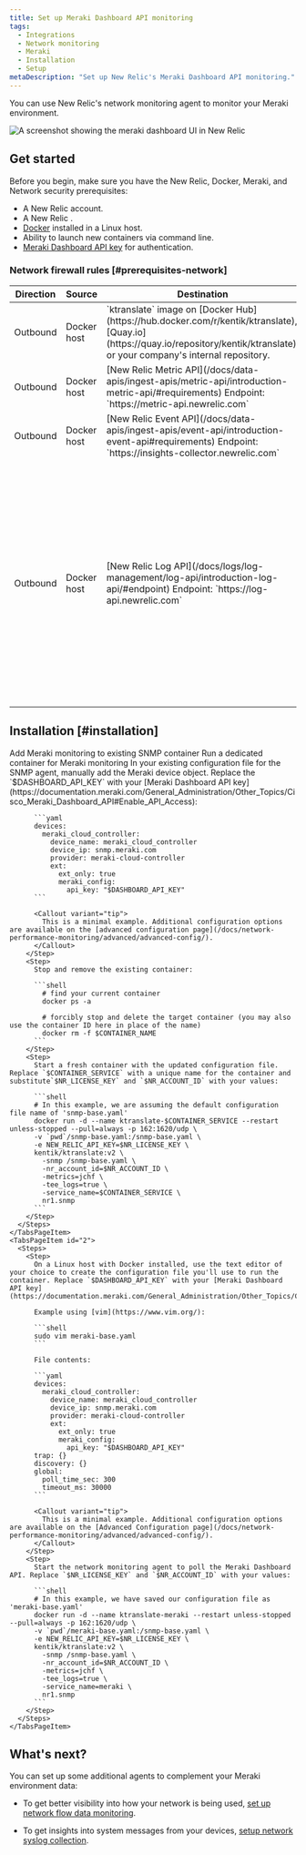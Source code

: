 ```yaml
---
title: Set up Meraki Dashboard API monitoring
tags:
  - Integrations
  - Network monitoring
  - Meraki
  - Installation
  - Setup
metaDescription: "Set up New Relic's Meraki Dashboard API monitoring."
---
```



You can use New Relic's network monitoring agent to monitor your Meraki environment. 

<img
    title="meraki dashboard"
    alt="A screenshot showing the meraki dashboard UI in New Relic"
    src={syntheticMerakiDashboard}
/>

## Get started 

Before you begin, make sure you have the New Relic, Docker, Meraki, and Network security prerequisites:

* A New Relic account. 
* A New Relic <InlinePopover type="licenseKey" />.
* [Docker](https://docs.docker.com/engine/install) installed in a Linux host.
* Ability to launch new containers via command line.
* [Meraki Dashboard API key](https://documentation.meraki.com/General_Administration/Other_Topics/Cisco_Meraki_Dashboard_API#Enable_API_Access) for authentication.

### Network firewall rules [#prerequisites-network]

  <table>
      <thead>
      <tr>
          <th style={{ width: '200px' }}>
          Direction
          </th>
          <th>
          Source
          </th>
          <th>
          Destination
          </th>
          <th>
          Ports
          </th>
          <th>
          Protocol
          </th>
          <th>
          Required
          </th>
      </tr>
      </thead>
      <tbody>
      <tr>
          <td>
          Outbound
          </td>
          <td>
          Docker host
          </td>
          <td>
          `ktranslate` image on [Docker Hub](https://hub.docker.com/r/kentik/ktranslate), [Quay.io](https://quay.io/repository/kentik/ktranslate), or your company's internal repository.
          </td>
          <td>
          443
          </td>
          <td>
          TCP
          </td>
          <td>
              ✓
          </td>
      </tr>
      <tr>
          <td>
          Outbound
          </td>
          <td>
          Docker host
          </td>
          <td>
          [New Relic Metric API](/docs/data-apis/ingest-apis/metric-api/introduction-metric-api/#requirements)
          Endpoint:
          `https://metric-api.newrelic.com`
          </td>
          <td>
          443
          </td>
          <td>
          TCP
          </td>
          <td>
          ✓
          </td>
      </tr>
      <tr>
          <td>
              Outbound
          </td>
          <td>
              Docker host
          </td>
          <td>
              [New Relic Event API](/docs/data-apis/ingest-apis/event-api/introduction-event-api#requirements)
              Endpoint:
              `https://insights-collector.newrelic.com`
          </td>
          <td>
              443
          </td>
          <td>
              TCP
          </td>
          <td>
              ✓
          </td>
      </tr>
      <tr>
          <td>
          Outbound
          </td>
          <td>
          Docker host
          </td>
          <td>
          [New Relic Log API](/docs/logs/log-management/log-api/introduction-log-api/#endpoint)
          Endpoint:
          `https://log-api.newrelic.com`
          </td>
          <td>
          443
          </td>
          <td>
          TCP
          </td>
          <td>
          
          </td>
      </tr>
      <tr>
          <td>
          Outbound
          </td>
          <td>
          Docker host
          </td>
          <td>
          [Meraki Dashboard API](https://documentation.meraki.com/General_Administration/Other_Topics/Cisco_Meraki_Dashboard_API#API_Requests) endpoint: `https://api.meraki.com/api/v1/`
          </td>
          <td>
          443 (default)
          </td>
          <td>
          TCP
          </td>
          <td>
          ✓
          </td>
      </tr>
      </tbody>
  </table>


## Installation [#installation]

<Tabs>
  <TabsBar>
    <TabsBarItem id="1">
      Add Meraki monitoring to existing SNMP container
    </TabsBarItem>
    <TabsBarItem id="2">
      Run a dedicated container for Meraki monitoring
    </TabsBarItem>
  </TabsBar>

  <TabsPages>
    <TabsPageItem id="1">
      <Steps>
        <Step>
          In your existing configuration file for the SNMP agent, manually add the Meraki device object. Replace the `$DASHBOARD_API_KEY` with your [Meraki Dashboard API key](https://documentation.meraki.com/General_Administration/Other_Topics/Cisco_Meraki_Dashboard_API#Enable_API_Access):

          ```yaml
          devices:
            meraki_cloud_controller:
              device_name: meraki_cloud_controller
              device_ip: snmp.meraki.com
              provider: meraki-cloud-controller
              ext:
                ext_only: true
                meraki_config:
                  api_key: "$DASHBOARD_API_KEY"
          ```

          <Callout variant="tip">
            This is a minimal example. Additional configuration options are available on the [advanced configuration page](/docs/network-performance-monitoring/advanced/advanced-config/).
          </Callout>
        </Step>
        <Step>
          Stop and remove the existing container:

          ```shell
            # find your current container
            docker ps -a

            # forcibly stop and delete the target container (you may also use the container ID here in place of the name)
            docker rm -f $CONTAINER_NAME
          ```
        </Step>
        <Step>
          Start a fresh container with the updated configuration file. Replace `$CONTAINER_SERVICE` with a unique name for the container and substitute`$NR_LICENSE_KEY` and `$NR_ACCOUNT_ID` with your values:

          ```shell
          # In this example, we are assuming the default configuration file name of 'snmp-base.yaml'
          docker run -d --name ktranslate-$CONTAINER_SERVICE --restart unless-stopped --pull=always -p 162:1620/udp \
          -v `pwd`/snmp-base.yaml:/snmp-base.yaml \
          -e NEW_RELIC_API_KEY=$NR_LICENSE_KEY \
          kentik/ktranslate:v2 \
            -snmp /snmp-base.yaml \
            -nr_account_id=$NR_ACCOUNT_ID \
            -metrics=jchf \
            -tee_logs=true \
            -service_name=$CONTAINER_SERVICE \
            nr1.snmp
          ```
        </Step>
      </Steps>
    </TabsPageItem>
    <TabsPageItem id="2">
      <Steps>
        <Step>
          On a Linux host with Docker installed, use the text editor of your choice to create the configuration file you'll use to run the container. Replace `$DASHBOARD_API_KEY` with your [Meraki Dashboard API key](https://documentation.meraki.com/General_Administration/Other_Topics/Cisco_Meraki_Dashboard_API#Enable_API_Access):

          Example using [vim](https://www.vim.org/):

          ```shell
          sudo vim meraki-base.yaml
          ```

          File contents:

          ```yaml
          devices:
            meraki_cloud_controller:
              device_name: meraki_cloud_controller
              device_ip: snmp.meraki.com
              provider: meraki-cloud-controller
              ext:
                ext_only: true
                meraki_config:
                  api_key: "$DASHBOARD_API_KEY"
          trap: {}
          discovery: {}
          global:
            poll_time_sec: 300
            timeout_ms: 30000
          ```

          <Callout variant="tip">
            This is a minimal example. Additional configuration options are available on the [Advanced Configuration page](/docs/network-performance-monitoring/advanced/advanced-config/).
          </Callout>
        </Step>
        <Step>
          Start the network monitoring agent to poll the Meraki Dashboard API. Replace `$NR_LICENSE_KEY` and `$NR_ACCOUNT_ID` with your values:

          ```shell
          # In this example, we have saved our configuration file as 'meraki-base.yaml'
          docker run -d --name ktranslate-meraki --restart unless-stopped --pull=always -p 162:1620/udp \
          -v `pwd`/meraki-base.yaml:/snmp-base.yaml \
          -e NEW_RELIC_API_KEY=$NR_LICENSE_KEY \
          kentik/ktranslate:v2 \
            -snmp /snmp-base.yaml \
            -nr_account_id=$NR_ACCOUNT_ID \
            -metrics=jchf \
            -tee_logs=true \
            -service_name=meraki \
            nr1.snmp
          ```
        </Step>
      </Steps>
    </TabsPageItem>
  </TabsPages>
</Tabs>

## What's next? 

You can set up some additional agents to complement your Meraki environment data:

* To get better visibility into how your network is being used, [set up network flow data monitoring](/docs/network-performance-monitoring/setup-performance-monitoring/network-flow-monitoring).

* To get insights into system messages from your devices, [setup network syslog collection](/docs/network-performance-monitoring/setup-performance-monitoring/network-syslog-monitoring).

<br />

<InstallFeedback />